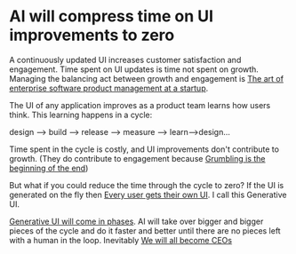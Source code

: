 # AI will compress time on UI improvements to zero

A continuously updated UI increases customer satisfaction and engagement. Time spent on UI updates is time not spent on growth. Managing the balancing act between growth and engagement is [The art of enterprise software product management at a startup](/ideas/the-art-of-enterprise-software-product-management-as-a-startup).

The UI of any application improves as a product team learns how users think. This learning happens in a cycle:

design —> build —> release —> measure —> learn—>design…

Time spent in the cycle is costly, and UI improvements don't contribute to growth. (They do contribute to engagement because [Grumbling is the beginning of the end](/ideas/grumbling-is-the-beginning-of-the-end))

But what if you could reduce the time through the cycle to zero? If the UI is generated on the fly then [Every user gets their own UI](/ideas/every-user-gets-their-own-ui). I call this Generative UI.

[Generative UI will come in phases](/ideas/generative-ui-will-come-in-phases). AI will take over bigger and bigger pieces of the cycle and do it faster and better until there are no pieces left with a human in the loop. Inevitably [We will all become CEOs]()
